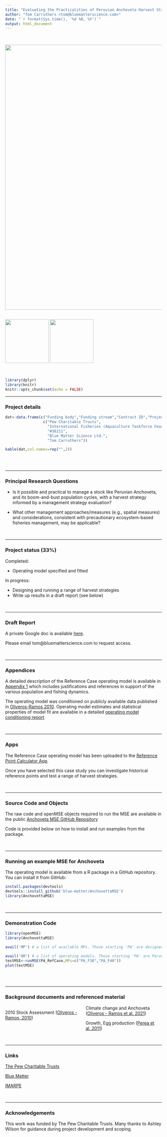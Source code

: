 ```yaml
---
title: "Evaluating the Practicalities of Peruvian Anchoveta Harvest Strategies and Ecosystem-Based Fisheries Management"
author: "Tom Carruthers <tom@bluematterscience.com>"
date: "`r format(Sys.time(), '%d %B, %Y')`"
output: html_document
---
```

&nbsp;

<img src="img/anchovies.jpg" width="850">
&nbsp;

<img src="img/pew.png" width="140">
<img src="img/BM.jpg" width="140">

&nbsp;

<style>
  .col2 {
    columns: 2 200px;         /* number of columns and width in pixels*/
    -webkit-columns: 2 200px; /* chrome, safari */
    -moz-columns: 2 200px;    /* firefox */
  }
  .col3 {
    columns: 3 100px;
    -webkit-columns: 3 100px;
    -moz-columns: 3 100px;
  }
  .col4 {
    columns: 4 100px;
    -webkit-columns: 4 100px;
    -moz-columns: 4 100px;
  }
</style>

```r
library(dplyr)
library(knitr)
knitr::opts_chunk$set(echo = FALSE)


```

***

### Project details

```r
dat<-data.frame(c("Funding body","Funding stream","Contract ID","Project Partners","Collaborators"),
                 c("Pew Charitable Trusts",
                   "International Fisheries (Aquaculture Taskforce Feasibility Study – PDE)",
                   "#36211",
                   "Blue Matter Science Ltd.",
                   "Tom Carruthers"))

kable(dat,col.names=rep("",2)) 
 

```

&nbsp;
&nbsp;


***

### Principal Research Questions

* Is it possible and practical to manage a stock like Peruvian Anchoveta, and its boom-and-bust
population cycles, with a harvest strategy informed by a management strategy evaluation?

* What other management approaches/measures (e.g., spatial measures) and considerations,
consistent with precautionary ecosystem-based fisheries management, may be applicable?


&nbsp;
&nbsp;

***

### Project status (33%)

Completed:

* Operating model specified and fitted

In progress:

* Designing and running a range of harvest strategies
* Write up results in a draft report (see below)

&nbsp;
&nbsp;

***
### Draft Report

A private Google doc is available [here](https://docs.google.com/document/d/1SYY8692lybi8d1tWeWUGGOlFiExEBEoJNpnuRanUrHM/edit). 

Please email tom@bluematterscience.com to request access.  

&nbsp;
&nbsp;

***

### Appendices

A detailed description of the Reference Case operating model is available in [Appendix 1](Reports/Peruvian_Anchoveta.html) which includes justifications and references in support of the various population and fishing dynamics. 

The operating model was conditioned on publicly available data published in [Oliveros-Ramos 2010](Paper/Oliveros - Ramos 2010.pdf). Operating model estimates and statistical properties of model fit are available in a detailed [operating model conditioning report](Reports/RCM.html)

&nbsp;
&nbsp;

***

### Apps

The Reference Case operating model has been uploaded to the [Reference Point Calculator App](apps.bluematterscience.com/RPC). 

Once you have selected this case study you can investigate historical reference points and test a range of harvest strategies. 

&nbsp;
&nbsp;

***

### Source Code and Objects 

The raw code and openMSE objects required to run the MSE are available in the public [Anchoveta MSE GitHub Repository](https://github.com/Blue-Matter/Anchoveta MSE/)

Code is provided below on how to install and run examples from the package. 

&nbsp;
&nbsp;

***

### Running an example MSE for Anchoveta

The operating model is available from a R package in a GitHub repository. You can install it from GitHub:

```r
install.packages(devtools)
devtools::install_github('blue-matter/AnchovettaMSE')
library(AnchovettaMSE)

```

&nbsp;
&nbsp;

***

### Demonstration Code

```r
library(openMSE)
library(AnchovettaMSE)

avail('MP') # a list of available MPs. Those starting 'PA' are designed for use with Peruvian Anchoveta

avail('OM') # a list of operating models. Those starting 'PA' are Peruvian Anchoveta operating models
testMSE<-runMSE(PA_RefCase,MPs=c("PA_F30","PA_F40"))
plot(testMSE)
  
```


&nbsp;
&nbsp;


***

### Background documents and referenced material

<div class="col2">

2010 Stock Assessment ([Oliveros - Ramos, 2010](Papers/Oliveros - Ramos 2010.pdf))

Climate change and Anchoveta ([Oliveros - Ramos et al. 2021](Papers/fao-667-14-Oliveros_etal-2021-anchovy_climate_change.pdf))

Growth, Egg production ([Perea et al. 2011](Papers/Potential_egg_production_recruitment_and_closed_fi.pdf))

</div>

&nbsp;
&nbsp;

***

### Links

[The Pew Charitable Trusts](https://www.pewtrusts.org/en/)

[Blue Matter](https://www.bluematterscience.com/)

[IMARPE](https://www.gob.pe/imarpe)

&nbsp;
&nbsp;

***

### Acknowledgements

This work was funded by The Pew Charitable Trusts. Many thanks to Ashley Wilson for guidance during project development and scoping. 


&nbsp;
&nbsp;
&nbsp;
&nbsp;
&nbsp;
&nbsp;


